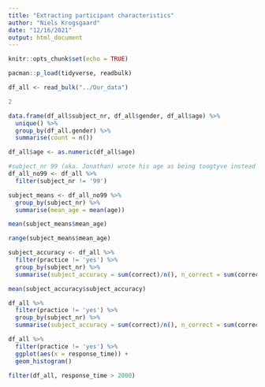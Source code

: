 ```yaml
---
title: "Extracting participant characteristics"
author: "Niels Krogsgaard"
date: "12/16/2021"
output: html_document
---
```


```r
knitr::opts_chunk$set(echo = TRUE)
```

```r
pacman::p_load(tidyverse, readbulk)
```

```r
df_all <- read_bulk("../Our_data")
```


```r
2
```

```r
data.frame(df_all$subject_nr, df_all$gender, df_all$age) %>%
  unique() %>% 
  group_by(df_all.gender) %>% 
  summarise(count = n())
```


```r
df_all$age <- as.numeric(df_all$age)

#subject_nr 99 (aka. Jonathan) wrote his age as being toogtyve instead of 22
df_all_no99 <- df_all %>% 
  filter(subject_nr != '99')

subject_means <- df_all_no99 %>% 
  group_by(subject_nr) %>% 
  summarise(mean_age = mean(age))
```

```r
mean(subject_means$mean_age)
```

```r
range(subject_means$mean_age)
```

```r
subject_accuracy <- df_all %>% 
  filter(practice != 'yes') %>% 
  group_by(subject_nr) %>% 
  summarise(subject_accuracy = sum(correct)/n(), n_correct = sum(correct), n_total = n())
```


```r
mean(subject_accuracy$subject_accuracy)
```

```r
df_all %>% 
  filter(practice != 'yes') %>% 
  group_by(subject_nr) %>% 
  summarise(subject_accuracy = sum(correct)/n(), n_correct = sum(correct), n_total = n())
```

```r
df_all %>% 
  filter(practice != 'yes') %>% 
  ggplot(aes(x = response_time)) + 
  geom_histogram()
```
```r
filter(df_all, response_time > 2000)
```



